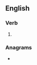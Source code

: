 ==English==

===Verb===
{{head|en|verb form}}

# {{en-past of|indurate}}

===Anagrams===
* {{anagrams|en|a=addeinrtu|unitarded}}